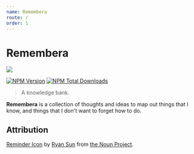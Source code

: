 ```yaml
---
name: Remembera
route: /
order: 1
---
```



# Remembera

<img src={rememberaImgPath} style={rememberaIconStyle} />

[![NPM Version][npm-image]][npm-url] [![NPM Total Downloads][npm-downloads]][npm-url]

> A knowledge bank.

**Remembera** is a collection of thoughts and ideas to map out things that I know, and things that I don't want to forget how to do.

## Attribution

[Reminder Icon](https://thenounproject.com/icon/26413/) by [Ryan Sun](https://thenounproject.com/ryansun/) from [the Noun Project](https://thenounproject.com/).

<!-- Markdown link & img dfn's -->

[npm-image]: https://img.shields.io/npm/v/remembera.svg
[npm-downloads]: https://img.shields.io/npm/dt/remembera.svg
[npm-url]: https://www.npmjs.com/package/remembera
